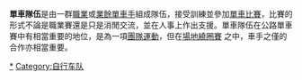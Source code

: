 '''單車隊伍'''是由一群[[職業|職業]]或[[業餘|業餘]][[單車手|單車手]]組成隊伍，接受訓練並參加[[單車比賽|單車比賽]]，比賽的形式不論是職業賽還是只是消閒交流，並在人事上作出支援。單車隊伍在公路單車賽中有相當重要的地位，是為一項[[團隊運動|團隊運動]]，但在[[場地繞圈賽|場地繞圈賽]] 之中，車手之僅的合作亦相當重要。
{{catmore|單車隊伍}}

<!--Categories-->
{{Commonscat|Cycling teams}}

[[Category:自行車競賽|*]]
[[Category:自行车队|Category:自行车队]]

<!--Interwiki-->